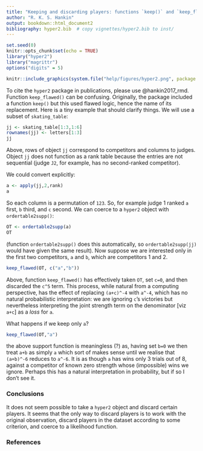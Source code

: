 ```yaml
---
title: "Keeping and discarding players: functions `keep()` and `keep_flawed()`"
author: "R. K. S. Hankin"
output: bookdown::html_document2
bibliography: hyper2.bib  # copy vignettes/hyper2.bib to inst/
---
```



```r
set.seed(0)
knitr::opts_chunk$set(echo = TRUE)
library("hyper2")
library("magrittr")
options("digits" = 5)
```

```r
knitr::include_graphics(system.file("help/figures/hyper2.png", package = "hyper2"))
```

To cite the `hyper2` package in publications, please use @hankin2017_rmd.
Function `keep_flawed()` can be confusing.  Originally, the package
included a function `keep()` but this used flawed logic, hence the
name of its replacement.  Here is a tiny example that should clarify
things.  We will use a subset of `skating_table`:

```r
jj <- skating_table[1:3,1:6]
rownames(jj) <- letters[1:3]
jj
```


Above, rows of object `jj` correspond to competitors and columns to
judges.  Object `jj` does not function as a rank table because the
entries are not sequential (judge `J2`, for example, has no
second-ranked competitor).

We could convert explicitly:

```r
a <- apply(jj,2,rank)
a
```

So each column is a permutation of `123`.  So, for example judge 1
ranked `a` first, `b` third, and `c` second.  We can coerce to a
`hyper2` object with `ordertable2supp()`:

```r
OT <- ordertable2supp(a)
OT
```

(function `ordertable2supp()` does this automatically, so
`ordertable2supp(jj)` would have given the same result).  Now suppose
we are interested only in the first two competitors, `a` and `b`,
which are competitors 1 and 2.

```r
keep_flawed(OT, c("a","b"))
```

Above, function `keep_flawed()` has effectively taken `OT`, set `c=0`,
and then discarded the `c^5` term.  This process, while natural from a
computing perspective, has the effect of replacing `(a+c)^-4` with
`a^-4`, which has no natural probabilistic interpretation: we are
ignoring `c`'s victories but nevertheless interpreting the joint
strength term on the denominator [viz `a+c`] as a *loss* for `a`.

What happens if we keep only `a`?

```r
keep_flawed(OT,"a")
```

the above support function is meaningless (?) as, having set `b=0` we
then treat `a+b` as simply `a` which sort of makes sense until we
realise that `(a+b)^-6` reduces to `a^-6`.  It is as though `a` has
wins only 3 trials out of 8, against a competitor of known zero
strength whose (impossible) wins we ignore.  Perhaps this has a
natural interpretation in probability, but if so I don't see it.

###  Conclusions{-}

It does not seem possible to take a `hyper2` object and discard
certain players.  It seems that the only way to discard players is to
work with the original observation, discard players in the dataset
according to some criterion, and coerce to a likelihood function.



### References {-}